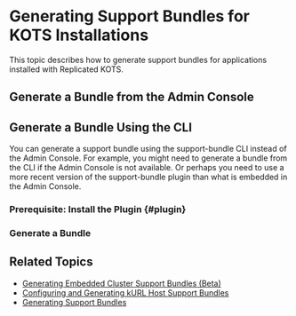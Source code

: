 

# Generating Support Bundles for KOTS Installations

This topic describes how to generate support bundles for applications installed with Replicated KOTS.

## Generate a Bundle from the Admin Console

<GenerateBundleAdminConsole/>

## Generate a Bundle Using the CLI

You can generate a support bundle using the support-bundle CLI instead of the Admin Console. For example, you might need to generate a bundle from the CLI if the Admin Console is not available. Or perhaps you need to use a more recent version of the support-bundle plugin than what is embedded in the Admin Console.

### Prerequisite: Install the Plugin {#plugin}

<InstallPlugin/>

### Generate a Bundle

<GenerateBundle/>

## Related Topics

* [Generating Embedded Cluster Support Bundles (Beta)](/vendor/support-bundle-embedded)
* [Configuring and Generating kURL Host Support Bundles](/vendor/support-host-support-bundles)
* [Generating Support Bundles](/vendor/support-bundle-generating)